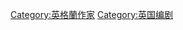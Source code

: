 {{Commonscat|Screenwriters from England}}

[[Category:英格蘭作家|Category:英格蘭作家]]
[[Category:英国编剧|Category:英国编剧]]